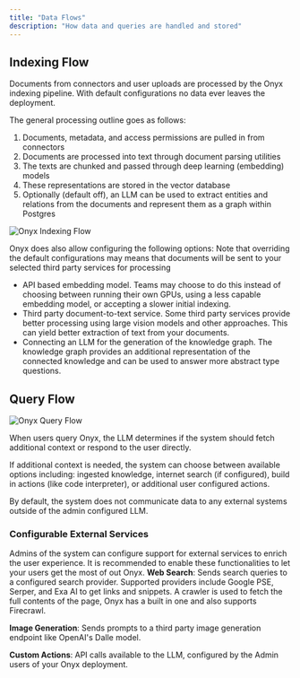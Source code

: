 ```yaml
---
title: "Data Flows"
description: "How data and queries are handled and stored"
---
```


## Indexing Flow
Documents from connectors and user uploads are processed by the Onyx indexing pipeline. With default configurations no data ever leaves the deployment.

The general processing outline goes as follows:
1. Documents, metadata, and access permissions are pulled in from connectors
2. Documents are processed into text through document parsing utilities
3. The texts are chunked and passed through deep learning (embedding) models
4. These representations are stored in the vector database
5. Optionally (default off), an LLM can be used to extract entities and relations from the documents and represent them as a graph within Postgres

![Onyx Indexing Flow](/assets/images/security/OnyxIndexingFlow.png)

Onyx does also allow configuring the following options:
<Info>
Note that overriding the default configurations may means that documents will be sent to your selected third party services for processing
</Info>
- API based embedding model. Teams may choose to do this instead of choosing between running their own GPUs, using a less capable embedding model, or accepting a slower initial indexing.
- Third party document-to-text service. Some third party services provide better processing using large vision models and other approaches. This can yield better extraction of text from your documents.
- Connecting an LLM for the generation of the knowledge graph. The knowledge graph provides an additional representation of the connected knowledge and can be used to answer more abstract type questions.


## Query Flow
![Onyx Query Flow](/assets/images/security/OnyxQueryFlow.png)

When users query Onyx, the LLM determines if the system should fetch additional context or respond to the user directly.

If additional context is needed, the system can choose between available options including: ingested knowledge, internet search (if configured), build in actions (like code interpreter), or additional user configured actions.

By default, the system does not communicate data to any external systems outside of the admin configured LLM.

### Configurable External Services
Admins of the system can configure support for external services to enrich the user experience.
<Tip>
It is recommended to enable these functionalities to let your users get the most of out Onyx.
</Tip>
**Web Search**: Sends search queries to a configured search provider. Supported providers include Google PSE, Serper, and Exa AI to get links and snippets. A crawler is used to fetch the full contents of the page, Onyx has a built in one and also supports Firecrawl.

**Image Generation**: Sends prompts to a third party image generation endpoint like OpenAI's Dalle model.

**Custom Actions**: API calls available to the LLM, configured by the Admin users of your Onyx deployment.

